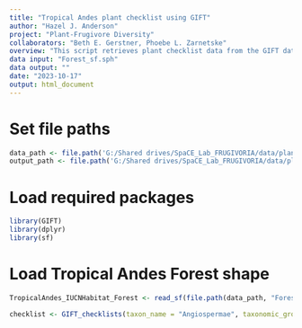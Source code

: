 ```yaml
---
title: "Tropical Andes plant checklist using GIFT"
author: "Hazel J. Anderson"
project: "Plant-Frugivore Diversity"
collaborators: "Beth E. Gerstner, Phoebe L. Zarnetske"
overview: "This script retrieves plant checklist data from the GIFT database for Tropical Andes Forest region."
data input: "Forest_sf.sph"
data output: ""
date: "2023-10-17"
output: html_document
---
```


# Set file paths
```r
data_path <- file.path('G:/Shared drives/SpaCE_Lab_FRUGIVORIA/data/plants/L0')
output_path <- file.path('G:/Shared drives/SpaCE_Lab_FRUGIVORIA/data/plants/L0')
```

# Load required packages
```r
library(GIFT)
library(dplyr)
library(sf)
```

# Load Tropical Andes Forest shape
```r
TropicalAndes_IUCNHabitat_Forest <- read_sf(file.path(data_path, "Forest_sf.shp"), layer = "Forest_sf")
```

```r
checklist <- GIFT_checklists(taxon_name = "Angiospermae", taxonomic_group = TRUE, floristic_group = "all", shp = TropicalAndes_IUCNHabitat_Forest, overlap = "extent_intersect")
```


